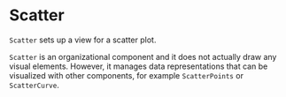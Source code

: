 
# Scatter

<Meta title="Addons/Scatter/Scatter" />

`Scatter` sets up a view for a scatter plot.

<ArgsTable of={Scatter} />

`Scatter` is an organizational component and it does not actually draw any visual elements. However, it manages data representations that can be visualized with other components, for example `ScatterPoints` or `ScatterCurve`.
